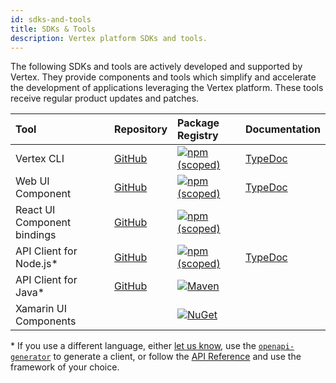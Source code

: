 ```yaml
---
id: sdks-and-tools
title: SDKs & Tools
description: Vertex platform SDKs and tools.
---
```


The following SDKs and tools are actively developed and supported by Vertex. They provide components and tools which simplify and accelerate the development of applications leveraging the Vertex platform. These tools receive regular product updates and patches.

| Tool                        | Repository                                                                              | Package Registry                                                                                                                                         | Documentation                                                  |
| :-------------------------- | :-------------------------------------------------------------------------------------- | :------------------------------------------------------------------------------------------------------------------------------------------------------- | :------------------------------------------------------------- |
| Vertex CLI                  | [GitHub](https://github.com/Vertexvis/vertex-cli)                                       | [![npm (scoped)](https://img.shields.io/npm/v/@vertexvis/cli?style=for-the-badge)](https://www.npmjs.com/package/@vertexvis/cli)                         | [TypeDoc](https://vertexvis.github.io/vertex-cli/)             |
| Web UI Component            | [GitHub](https://github.com/Vertexvis/vertex-web-sdk)                                   | [![npm (scoped)](https://img.shields.io/npm/v/@vertexvis/viewer?style=for-the-badge)](https://www.npmjs.com/package/@vertexvis/viewer)                   | [TypeDoc](https://vertexvis.github.io/vertex-web-sdk/)         |
| React UI Component bindings | [GitHub](https://github.com/Vertexvis/vertex-web-sdk/tree/master/packages/viewer-react) | [![npm (scoped)](https://img.shields.io/npm/v/@vertexvis/viewer-react?style=for-the-badge)](https://www.npmjs.com/package/@vertexvis/viewer-react)       |                                                                |
| API Client for Node.js\*    | [GitHub](https://github.com/Vertexvis/vertex-api-client-node)                           | [![npm (scoped)](https://img.shields.io/npm/v/@vertexvis/api-client-node?style=for-the-badge)](https://www.npmjs.com/package/@vertexvis/api-client-node) | [TypeDoc](https://vertexvis.github.io/vertex-api-client-node/) |
| API Client for Java\*       | [GitHub](https://github.com/Vertexvis/vertex-api-client-java)                           | [![Maven](https://img.shields.io/maven-central/v/com.vertexvis/api-client-java)](https://search.maven.org/artifact/com.vertexvis/api-client-java)        |                                                                |
| Xamarin UI Components       |                                                                                         | [![NuGet](https://img.shields.io/nuget/v/Vertexvis.Viewer?style=for-the-badge)](https://www.nuget.org/packages?q=Vertexvis)                              |                                                                |

\* If you use a different language, either [let us know](/contact), use the [`openapi-generator`](https://github.com/OpenAPITools/openapi-generator) to generate a client, or follow the [API Reference](https://docs.vertexvis.com/) and use the framework of your choice.
